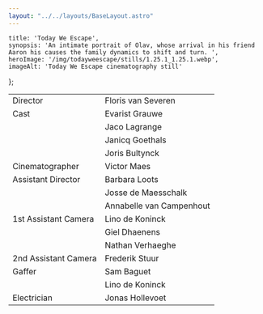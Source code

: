 ```yaml
---
layout: "../../layouts/BaseLayout.astro"
---
```

    title: 'Today We Escape',
    synopsis: 'An intimate portrait of Olav, whose arrival in his friend Aaron his causes the family dynamics to shift and turn. ',
    heroImage: '/img/todayweescape/stills/1.25.1_1.25.1.webp',
    imageAlt: 'Today We Escape cinematography still'
};

<ProjectHero title={meta.title} synopsis={meta.synopsis} heroImage={meta.heroImage} alt={meta.imageAlt} />

<ContentPicture image="/img/todayweescape/stills/1.115.1_1.115.1.webp" alt={meta.imageAlt} />

<section class="hero" >
    <div class="hero-content ">           
        <table class="table-auto border-separate border-spacing-x-3 text-base-200 ">
            <tbody>
                <tr>
                    <td class="text-right font-bold">Director</td>
                    <td class="text-left font-light">Floris van Severen</td>
                </tr>
                <tr>
                    <td class="text-right font-bold">Cast</td>
                    <td class="text-left font-light">Evarist Grauwe</td>
                </tr>
                <tr>
                    <td class="text-right font-bold"></td>
                    <td class="text-left font-light">Jaco Lagrange</td>
                </tr>
                <tr>
                    <td class="text-right font-bold"></td>
                    <td class="text-left font-light">Janicq Goethals</td>
                </tr>
                <tr>
                    <td class="text-right font-bold"></td>
                    <td class="text-left font-light">Joris Bultynck</td>
                </tr>
                <tr>
                    <td class="text-right font-bold">Cinematographer</td>
                    <td class="text-left font-light">Victor Maes</td>
                </tr>
                <tr>
                    <td class="text-right font-bold">Assistant Director</td>
                    <td class="text-left font-light">Barbara Loots</td>
                </tr>
                <tr>
                    <td class="text-right font-bold"></td>
                    <td class="text-left font-light">Josse de Maesschalk</td>
                </tr>
                <tr>
                    <td class="text-right font-bold"></td>
                    <td class="text-left font-light">Annabelle van Campenhout</td>
                </tr>
                <tr>
                    <td class="text-right font-bold ">1st Assistant Camera</td>
                    <td class="text-left font-light">Lino de Koninck</td>
                </tr>
                <tr>
                    <td class="text-right font-bold "></td>
                    <td class="text-left font-light">Giel Dhaenens</td>
                </tr>
                <tr>
                    <td class="text-right font-bold "></td>
                    <td class="text-left font-light">Nathan Verhaeghe</td>
                </tr>
                <tr>
                    <td class="text-right font-bold ">2nd Assistant Camera</td>
                    <td class="text-left font-light">Frederik Stuur</td>
                </tr>
                <tr>
                    <td class="text-right font-bold ">Gaffer</td>
                    <td class="text-left font-light">Sam Baguet</td>
                </tr>
                <tr>
                    <td class="text-right font-bold "></td>
                    <td class="text-left font-light">Lino de Koninck</td>
                </tr>
                <tr>
                    <td class="text-right font-bold ">Electrician</td>
                    <td class="text-left font-light">Jonas Hollevoet</td>
                </tr>
            </tbody>
        </table>
    </div>  
</section>

<ContentPicture image="/img/todayweescape/stills/1.116.1_1.116.1.webp" alt={meta.imageAlt} />
<ContentPicture image="/img/todayweescape/stills/1.161.1_1.161.1.webp" alt={meta.imageAlt} />
<ContentPicture image="/img/todayweescape/stills/1.193.1_1.193.1.webp" alt={meta.imageAlt} />
<ContentPicture image="/img/todayweescape/stills/1.88.1_1.88.1.webp" alt={meta.imageAlt} />
<ContentPicture image="/img/todayweescape/stills/1.104.1_1.104.1.webp" alt={meta.imageAlt} />
<ContentPicture image="/img/todayweescape/stills/1.111.7_1.111.7.webp" alt={meta.imageAlt} />
<ContentPicture image="/img/todayweescape/stills/1.136.1_1.136.1.webp" alt={meta.imageAlt} />
<ContentPicture image="/img/todayweescape/stills/1.34.1_1.34.1.webp" alt={meta.imageAlt} />
<ContentPicture image="/img/todayweescape/stills/1.47.1_1.47.1.webp" alt={meta.imageAlt} />
<ContentPicture image="/img/todayweescape/stills/1.83.1_1.83.1.webp" alt={meta.imageAlt} />
<ContentPicture image="/img/todayweescape/stills/1.133.2_1.133.2.webp" alt={meta.imageAlt} />